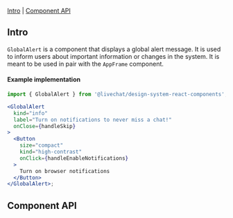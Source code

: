 
<Meta of={Stories} />

<Title>GlobalAlert</Title>

[Intro](#Intro) | [Component API](#ComponentAPI)

## Intro <a id="Intro" />

`GlobalAlert` is a component that displays a global alert message. It is used to inform users about important information or changes in the system.
It is meant to be used in pair with the `AppFrame` component.

<Canvas of={Stories.Default} sourceState="none" />

#### Example implementation

```jsx
import { GlobalAlert } from '@livechat/design-system-react-components';

<GlobalAlert
  kind="info"
  label="Turn on notifications to never miss a chat!"
  onClose={handleSkip}
>
  <Button
    size="compact"
    kind="high-contrast"
    onClick={handleEnableNotifications}
  >
    Turn on browser notifications
  </Button>
</GlobalAlert>;
```

## Component API <a id="ComponentAPI" />

<ArgTypes of={Stories.Default} sort="requiredFirst" />
